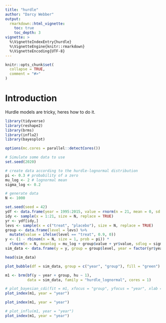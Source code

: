 ```yaml
---
title: "hurdle"
author: "Darcy Webber"
output: 
  rmarkdown::html_vignette:
    toc: true
    toc_depth: 3
vignette: >
  %\VignetteIndexEntry{hurdle}
  %\VignetteEngine{knitr::rmarkdown}
  %\VignetteEncoding{UTF-8}
---
```


```r
knitr::opts_chunk$set(
  collapse = TRUE,
  comment = "#>"
)
```

# Introduction

Hurdle models are tricky, heres how to do it.

```r
library(tidyverse)
library(reshape2)
library(brms)
library(influ2)
library(bayesplot)

options(mc.cores = parallel::detectCores())

# Simulate some data to use
set.seed(2020)

# create data according to the hurdle-lognormal distribution
pi <- 0.3 # probability of a zero
mu_log <- 2 # lognormal mean
sigma_log <- 0.2

# generate data
N <- 1000

set.seed(seed = 42)
ydf <- data.frame(year = 1995:2015, value = rnorm(n = 21, mean = 0, sd = 1))
idy <- sample(x = 1:21, size = N, replace = TRUE)
yr <- ydf[idy,]
levs <- sample(x = c("treat", "placebo"), size = N, replace = TRUE)
group <- data.frame(level = levs) %>% 
  mutate(value = ifelse(level == "treat", 0.9, 0))
y <- (1 - rbinom(n = N, size = 1, prob = pi)) * 
  rlnorm(n = N, meanlog = mu_log + group$value + yr$value, sdlog = sigma_log)
sim_data <- data.frame(y = y, group = group$level, year = factor(yr$year))

head(sim_data)
```

```r
plot_bubble(df = sim_data, group = c("year", "group"), fill = "green")
```

```r
m1 <- brm(bf(y ~ year + group, hu ~ 1), 
          data = sim_data, family = "hurdle_lognormal", cores = 1)
```

```r
# plot_bayesian_cdi(fit = m1, xfocus = "group", yfocus = "year", xlab = "Group")
plot_index(m1, year = "year")
```

```r
plot_index(m1, year = "year")
```

```r
# plot_influ(m1, year = "year")
plot_index(m1, year = "year")
```
